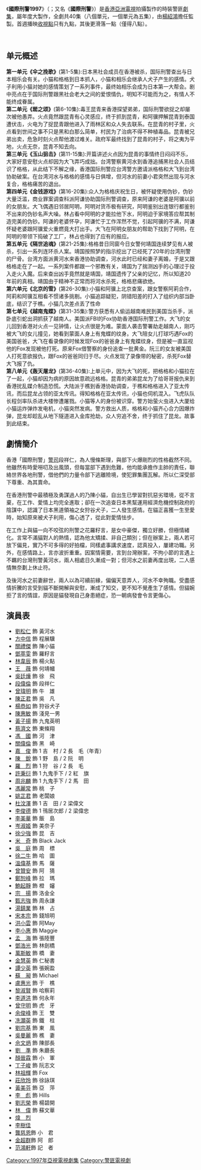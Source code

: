 {{Notability Unreferenced|time=2021-02-28T00:53:03+00:00}}
{{Unreferenced|time=2021-02-28T00:53:03+00:00}}
{{亞視劇集 
| 中文劇名= 國際刑警1997
| 英文劇名= Interpol
| 圖像=
| 製作年份= 1996－1997年
| aTV-11首播日期= 1997年3月10日
| aTV-11首播時間=
| 監製= [[楊紹鴻|楊紹鴻]]
| 執行監製= [[溫偉基|溫偉基]]
| 編導= {{nowrap|[[姜明海|姜明海]]、[[黃錦鈿|黃錦鈿]]、[[葉漢強|葉漢強]]、[[鄧偉恩|鄧偉恩]]、<br>[[葉昭儀|葉昭儀]]、[[梁欣全|梁欣全]]、[[李慧珠|李慧珠]]、[[陳新俠|陳新俠]]、<br>[[譚友業|譚友業]]}}
| 助理編導= {{nowrap|[[戴小哲|戴小哲]]、[[劉贊聲|劉贊聲]]、[[陳俊_(導演)|陳　俊]]、[[葉衛青|葉衛青]]、<br>[[張永豪|張永豪]]、[[彭雪梅|彭雪梅]]、[[何志昌|何志昌]]、[[梁錦發|梁錦發]]、<br>[[邱銘|邱　銘]]}}
| 編劇= {{nowrap|[[阮少娜|阮少娜]]、[[沐清樺|沐清樺]]、[[葉天成|葉天成]]、[[蕭國華|蕭國華]]、<br>[[蘇斌華|蘇斌華]]、[[莫偉健|莫偉健]]、[[方方土|方方土]]、[[汪半庭|汪半庭]]、<br>[[林忠邦|林忠邦]]}}
| 製作統籌 = [[岑家寶|岑家寶]]、[[歐偉成|歐偉成]]
| 編審= {{nowrap|[[黃浩華|黃浩華]]、[[余德偉|余德偉]]、[[阮少娜|阮少娜]]}}
| 集數= 40
| 劇種= 時裝警匪
| 外景= {{HKG-NOC}}、{{CHNML}}、{{TWN}}、<br/>{{JAP}}、{{THA}}
| 製作公司= [[亞洲電視|亞洲電視]]
| 主演= {{nowrap|[[劉松仁|劉松仁]]、[[方中信|方中信]]、[[關禮傑|關禮傑]]、[[鄧萃雯|鄧萃雯]]、<br>[[林韋辰|林韋辰]]、[[林祖輝|林祖輝]]、[[江圖|江　圖]]、[[陳惠敏|陳惠敏]]<br>[[盧惠光|盧惠光]]、[[孟海_(演員)|孟　海]]}}
| 主題曲= 勇闖前方
| 作曲= [[吳通明|吳通明]]
| 填詞= [[柳重言|柳重言]]
| 主唱= [[成龍|成　龍]]
| 片尾曲= 夜買賣
| 作曲2= Larry Hung
| 填詞2= [[李雄|李　雄]]
| 主唱2= [[巫奇|巫　奇]]
}}
《'''國際刑警1997'''》（{{lang-en|'''Interpol'''}}；又名《'''國際刑警'''》）是[[香港|香港]][[亞洲電視|亞洲電視]]拍攝製作的時裝警匪[[劇集|劇集]]，屬年度大製作，全劇共40集（八個單元，一個單元為五集），由[[楊紹鴻|楊紹鴻]]擔任監製。首週播映[[收視點|收視點]]只有九點，其後更滑落一點（僅得八點）。

<br />

==单元概述==

'''第一单元《伞之挽歌》'''(第1-5集):日本黑社会成员在香港被杀，国际刑警查出与日本相乐会有关。小猫和格格到日本抓人，小猫和相乐会继承人犬子产生的感情。犬子利用小猫对她的感情策划了一系列事件，最终始相乐会成为日本第一大帮会。剧中亮点在于国际刑警跟黑社会老大之间的爱恨情仇，明知不可能而为之，有情人不能终成眷属。<br>

'''第二单元《罂之颂》'''(第6-10集):毒王昆青来香港探望弟弟，国际刑警欲捉之却屡次被他愚弄。火点竟然跟昆青有心灵感应，终于抓到昆青，和阿骥押解昆青到泰国遭伏击，火电为了捉昆青跟他进入了雨林区和众人失去联系。在昆青的村子里，火点看到世间之事不只是黑和白那么简单，村民为了治病不得不种植毒品。昆青被兄弟出卖，危急时刻火点帮他渡过难关。政府军最终找到了昆青的村子，将之夷为平地，火点无奈，昆青不知去向。<br>

'''第三单元《玉山狙击》'''(第11-15集):开篇讲述火点因为昆青的事情终日闷闷不乐，大家好意安慰火点却因为大飞弄巧成拙。台湾警察黄河水到香港追捕黑社会人员结识了格格，从此结下不解之缘，香港国际刑警应台湾警方邀请派格格和大飞到台湾协助破案。在台湾河水与格格的感情与日俱增，但河水的前妻小君突然出现与河水复合，格格痛苦的退出。<br>

'''第四单元《金钱游戏》'''(第16-20集):众人为格格庆祝生日，被怀疑使用伪钞，伪钞大量泛滥，商业罪案调查科派阿谦协助国际刑警调查，原来阿谦的老婆是阿骥以前的女朋友。大飞偶遇旧邻居阿明，阿明对货币极有研究，阿明鉴别出连银行都鉴别不出来的伪钞名声大噪。林占看中阿明的才能拉他下水，阿明迫于家境答应帮其制造完美的伪钞。阿谦的老婆怀孕，阿谦忙于工作浑然不觉，引起阿骥的不满，阿谦怀疑老婆跟阿骥爱火重燃竟大打出手。大飞在阿明女朋友的帮助下找到了阿明，在阿明的带领下捣破了工厂，林占也得到了应有的报应。<br>

'''第五单元《隔世追魂》'''(第21-25集):格格昔日同窗今日女警何靖国连续梦见有人被杀，引出一系列连环杀人案。靖国按照梦的指示挖出了已经死了20年的台湾刑警的尸骨。台湾方面派黄河水来香港协助调查，河水此时已经和妻子离婚，于是又跟格格走在了一起。一系列案件都跟一个邪教有关，靖国为了揣测凶手的心理过于投入走火入魔。后来查出凶手竟然就是靖国，靖国遗传了父亲的记忆，所以知道20年前的真相。靖国由于精神不正常而将河水杀死，格格悲痛欲绝。<br>

'''第六单元《北京的雪》'''(第26-30集):小猫和阿骥上北京查案，跟女警察阿莉合作，阿莉和阿骥互相看不惯诸多挑剔。小猫追踪疑犯，阴错阳差的打入了组织内部当卧底，结识了于樵。小猫几次差点丢了性命<br>

'''第七单元《越南鬼蝶》'''(第31-35集):警方获悉有人偷运越南难民到美国当杀手，派卧底引蛇出洞抓获了越南人。美国派FBI的Fox协助香港国际刑警工作。大飞的女儿回到香港对火点一见钟情，让火点很是为难。蒙面人袭击警署劫走越南人，刚巧被大飞的女儿撞见，她看到蒙面人身上有鬼蝶的纹身。大飞陪女儿打球巧遇Fox的美国爸爸，大飞在看录像的时候发现Fox的爸爸身上有鬼蝶纹身，但是被一直监视他的Fox发现被他打死。原来Fox借警察的身份追查一批黄金。阮三的女友被美国人打死意欲报仇，跟Fox的爸爸同归于尽。火点发现了录像带的秘密，杀死Fox替大飞报了仇。<br>

'''第八单元《轰天屠龙》'''(第36-40集):上单元中，因为大飞的死，把格格和小猫拉在了一起，小猫却因为病的原因故意疏远格格。昆青的弟弟昆龙为了给哥哥报仇来到香港扰乱媒介制造恐慌。大陆派于樵到香港协助调查，于樵和格格进入了亚太传讯，而后昆龙占领的亚太传讯。得知格格在亚太传讯，小猫也伺机混入。飞虎队队长程剑率队杀进大楼惨遭屠戮。小猫等人的身份被识穿。警方始萤火虫进入大厦给小猫运炸弹炸发电机，小猫突然发病。警方救出人质，格格和小猫齐心合力因爆炸弹，昆龙却趁乱从地下隧道进入金库抢劫，众人穷追不舍，终于抓住了昆龙。故事到此结束。

== 劇情簡介 ==
香港「國際刑警」[[警司|警司]]段祥仁，為人慢條斯理，與部下火爆剛烈的性格截然不同。他雖然有時愛嘮叨及出風頭，但每當部下遇到危難，他均能承擔作主帥的責任，聯絡世界各地刑警，借他們的力量令部下逃離險境，使犯罪集團瓦解。所以仁深受部下尊重、為其賣命。

在香港刑警中最積極及勇謀過人的乃陳小貓，自出生已學習對抗惡劣環境，從不言棄，在工作、愛情上均完全進取；卻在一次追查日本黑幫運用經濟危機控制政府的陰謀中，認識了日本黑道領袖之女狩谷犬子，二人發生感情。在貓正喜獲一生至愛時，始知原來被犬子利用，傷心透了，從此對愛情怯步。

在工作​​上與貓一向不咬弦的刑警之花羅籽言，是女中豪傑，獨立好勝，但極情緒化。言常不滿貓對人的熱情，認為他太矯揉、非自己類別；但在辦案上，兩人若可放下偏見，實乃不可多得的好拍檔，同樣處事講求速度，認真投入，屢建功職。另外，在感情路上，言亦波折重重。因案情需要，言到台灣辦案，不拘小節的言遇上不羈的台灣刑警黃河水，兩人相處日久漸成一對；但河水之前妻再度出現，二人感情無奈劃上休止符。

及後河水之前妻辭世，兩人以為可續前緣，偏偏天意弄人，河水不幸殉職。受盡感情折騰的言受到貓不斷開解與安慰，漸成了知交，更不知不覺產生了感情。但貓婉拒了言的情誼，原因是貓發現自己身患絕症，恐一朝病發會令言更傷心。

==演員表==
*[[劉松仁|劉松仁]] 飾 黃河水
*[[方中信|方中信]] 飾 程展驥
*[[關禮傑|關禮傑]] 飾 陳小貓
*[[鄧萃雯|鄧萃雯]] 飾 羅籽言
*[[林韋辰|林韋辰]] 飾 楊火點
*[[王薇|王　薇]] 飾 何靖幗
*[[吳廷燁|吳廷燁]] 飾 徐　飛
*[[段偉倫|段偉倫]] 飾 段祥仁
*[[曾瑋明|曾瑋明]] 飾 牛　雄
*[[陳正君|陳正君]] 飾 吳　凡
*[[楊恭如|楊恭如]] 飾 狩谷犬子
*[[陳惠敏_(演員)|陳惠敏]] 飾 淺見一男
*[[黃子揚|黃子揚]] 飾 九鬼英明
*[[蔡濟文|蔡濟文]] 飾 東條翔
*[[馮國|馮　國]] 飾 河　津
*[[關偉倫|關偉倫]] 飾 黑　崎
*[[嘉俊|嘉　俊]] 飾 1 吉　村 / 2 長　毛（年青）
*[[陳銳|陳　銳]] 飾 1 野　島 / 2 阮　明
*[[羅烈|羅　烈]] 飾 1 狩　谷 / 2 長　毛
*[[許秉衍|許秉衍]] 飾 1 九鬼手下 / 2 紅　旗
*[[周兆麟|周兆麟]] 飾 1 九鬼手下 / 2 馬　田
*[[馮麗常|馮麗常]] 飾 桃　子
*[[姚芷君|姚芷君]] 飾 老闆娘
*[[杜汶澤|杜汶澤]] 飾 1 吉　田 / 2 梁偉文
*[[李俊德|李俊德]] 飾 1 鳱居次郎 / 2 梁偉忠
*[[李美華|李美華]] 飾 飯　島
*[[岑淑姬|岑淑姬]] 飾 美奈子
*[[徐少強|徐少強]] 飾 昆　吉
*[[吳振東|米　奇]] 飾 Black Jack
*[[吳庭|吳　庭]] 飾 周　標
*[[徐二牛|徐二牛]] 飾 哈　圖
*[[溫偉基|溫偉基]] 飾 馬　薩
*[[曾贊安|曾贊安]] 飾 阿　猜
*[[鄭恕峰|鄭恕峰]] 飾 拉　瑪
*[[鮑起靜|鮑起靜]] 飾 橙　嬸
*[[宗揚|宗　揚]] 飾 洛金全
*[[甄志強|甄志強]] 飾 周永謙
*[[湯鎮業|湯鎮業]] 飾 林　占
*[[宋本中|宋本宗]] 飾 錢旭明
*[[洪小雲|洪小雲]] 飾 阿May
*[[李小惠|李小惠]] 飾 Maggie
*[[孟海_(演員)|孟　海]] 飾 張陸豐
*[[鄧浩光|鄧浩光]] 飾 林劍橋
*[[萬斯敏|萬斯敏]] 飾 橋　妻
*[[殷寧|金慧英]] 飾 仁秘書
*[[譚少英|譚少英]] 飾 張婉盈
*[[蘇昶|蘇　昶]] 飾 Michael
*[[盧惠光|盧惠光]] 飾 于　樵
*[[黎淑賢|黎淑賢]] 飾 哈察莉
*[[李道洪|李道洪]] 飾 何永年
*[[曾守明|曾守明]] 飾 虎　牙
*[[余俊峰|余俊峰]] 飾 王　雙
*[[冼灝英|冼灝英]] 飾 鐵　柱
*[[劉宗基|劉宗基]] 飾 東　風
*[[吳曼麗|吳曼麗]] 飾 樵　妻
*[[佘文炳|佘文炳]] 飾 陳部長
*[[劉準|劉　準]] 飾 朱廳長
*[[顏晉霖|顏晉霖]] 飾 小　軍
*[[丁子峻|丁子峻]] 飾 阮志文
*[[林祖輝|林祖輝]] 飾 Fox
*[[莊欣玲|莊欣玲]] 飾 徐詠琪
*[[黃美芬|黃美芬]] 飾 亞　萍
*[[李彪|李　彪]] 飾 Hills
*[[劉志榮|劉志榮]] 飾 楊碧開
*[[林偉_(演員)|林　偉]] 飾 蘇文華
*[[煒烈|煒　烈]]
*[[李樹佳|李樹佳]]
*[[龔慈恩|龔慈恩]]飾 小　君
*[[金超群|金超群]]飾 阿　郎
*[[范鴻軒|范鴻軒]]飾 記　者

[[Category:1997年亞視電視劇集|Category:1997年亞視電視劇集]]
[[Category:警匪電視劇|Category:警匪電視劇]]